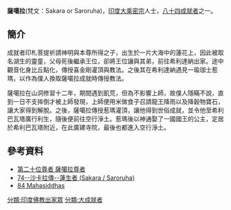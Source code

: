 '''薩噶拉'''(梵文：Sakara or Saroruha)，[[印度|印度]][[大乘|大乘]][[密宗|密宗]]人士，[[八十四大成就者|八十四成就者]]之一。
==簡介==
成就者印札菩提祈請神明與本尊所得之子，出生於一片大海中的蓮花上，因此被取名湖生的靈童，父母死後繼承王位，卻將王位讓與其弟，前往希利達納出家。途中觀音化身比丘點化，傳授喜金剛灌頂與教法。之後其在希利達納遇見一瑜珈士惹瑪，以作為僕人換取薩噶拉成就時傳授教法。

薩噶拉在山洞修習十二年，期間遇到飢荒，但為不影響上師，故僕人隱瞞不說，直到一日不支摔倒才被上師發現，上師便用米做食子召請龍王降雨以及降穀物寶石，讓大家得到解脫。之後，薩噶拉傳授惹瑪灌頂，讓他得到世俗成就，並令他至希利巴瓦塔廣行利生，隨後便前往空行淨土。惹瑪後以神通娶了一國國王的公主，定居於希利巴瓦塔附近，在此廣建寺院，最後也都進入空行淨土。

==參考資料==
{{reflist}}
*[http://www.lopon.org.tw/teachings/page2_1.aspx?cid=100&lid=101&id=4630 第二十位尊者 薩噶拉尊者] {{Wayback|url=http://www.lopon.org.tw/teachings/page2_1.aspx?cid=100&lid=101&id=4630 |date=20140903115152 }}
*[https://web.archive.org/web/20140903130332/http://www.karmapa-news.com/page3_8_74.php 74--沙卡拉傳--蓮生者 (Sakara / Saroruha)]
*[http://www.tsemrinpoche.com/tsem-tulku-rinpoche/buddhas-dharma/vajradhara-and-84-mahasiddhas.html 84 Mahasiddhas] {{Wayback|url=http://www.tsemrinpoche.com/tsem-tulku-rinpoche/buddhas-dharma/vajradhara-and-84-mahasiddhas.html |date=20140905044317 }}
{{84Buddhist}}
[[分類:印度佛教出家眾|分類:印度佛教出家眾]]
[[分類:大成就者|分類:大成就者]]